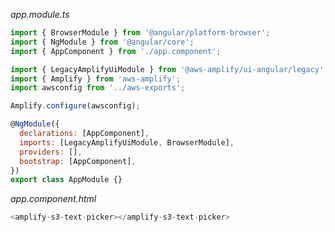 _app.module.ts_

```js
import { BrowserModule } from '@angular/platform-browser';
import { NgModule } from '@angular/core';
import { AppComponent } from './app.component';

import { LegacyAmplifyUiModule } from '@aws-amplify/ui-angular/legacy';
import { Amplify } from 'aws-amplify';
import awsconfig from '../aws-exports';

Amplify.configure(awsconfig);

@NgModule({
  declarations: [AppComponent],
  imports: [LegacyAmplifyUiModule, BrowserModule],
  providers: [],
  bootstrap: [AppComponent],
})
export class AppModule {}
```

_app.component.html_

```js
<amplify-s3-text-picker></amplify-s3-text-picker>
```
